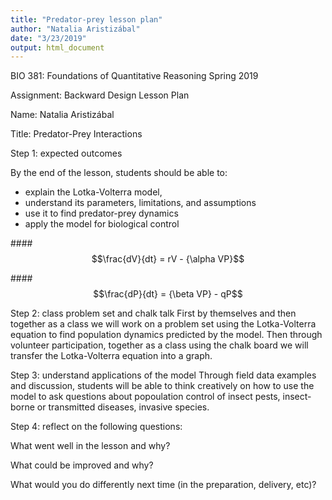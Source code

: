 ```yaml
---
title: "Predator-prey lesson plan"
author: "Natalia Aristizábal"
date: "3/23/2019"
output: html_document
---
```

BIO 381: Foundations of Quantitative Reasoning Spring 2019

Assignment: Backward Design Lesson Plan

Name: Natalia Aristizábal

Title: Predator-Prey Interactions

Step 1: expected outcomes

By the end of the lesson, students should be able to:

- explain the Lotka-Volterra model, 
- understand its parameters, limitations, and assumptions
- use it to find predator-prey dynamics 
- apply the model for biological control 

####$$\frac{dV}{dt} = rV - {\alpha VP}$$ 

####$$\frac{dP}{dt} = {\beta VP} - qP$$ 

Step 2: class problem set and chalk talk
First by themselves and then together as a class we will work on a problem set using the Lotka-Volterra equation to find population dynamics predicted by the model.
Then through volunteer participation, together as a class using the chalk board we will transfer the Lotka-Volterra equation into a graph. 

Step 3: understand applications of the model
Through field data examples and discussion, students will be able to think creatively on how to use the model to ask questions about popoulation control of insect pests, insect-borne or transmitted diseases, invasive species. 

Step 4: reflect on the following questions:

What went well in the lesson and why?

What could be improved and why?

What would you do differently next time (in the preparation, delivery, etc)?
